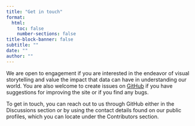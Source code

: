 ```yaml
---
title: "Get in touch"
format:
  html:
    toc: false
    number-sections: false
title-block-banner: false
subtitle: ""
date: ""
author: ""
---
```


We are open to engagement if you are interested in the endeavor of visual storytelling and value the impact that data can have in understanding our world. You are also welcome to create issues on [GitHub](https://github.com/Starostka/socviz) if you have suggestions for improving the site or if you find any bugs.

To get in touch, you can reach out to us through GitHub either in the Discussions section or by using the contact details found on our public profiles, which you can locate under the Contributors section.